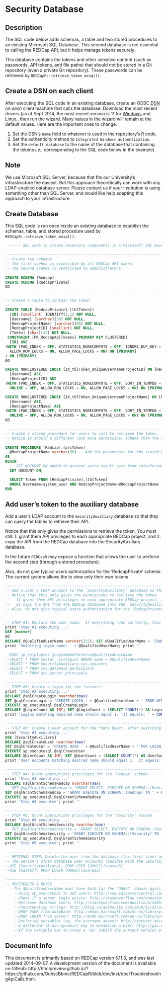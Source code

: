 <!--
%\VignetteEngine{knitr::knitr}
%\VignetteIndexEntry{Security Database}
-->
# Security Database

## Description
The SQL code below adds schemas, a table and two stored procedures to an existing Microsoft SQL Database.  This second database is not essential to calling the REDCap API, but it helps manage tokens securely.

This database contains the tokens and other sensitive content (such as passwords, API tokens, and file paths) that should not be stored in a Git repository (even a private Git repository).  These passwords can be retrieved by `REDCapR::retrieve_token_mssql()`.

## Create a DSN on each client
After executing the SQL code in an existing database, create an ODBC [DSN](http://en.wikipedia.org/wiki/Data_source_name) on *each* client machine that calls the database.  Download the most recent drivers (as of Sept 2014, the most recent version is 11 for [Windows](http://www.microsoft.com/en-us/download/details.aspx?id=36434) and [Linux](https://msdn.microsoft.com/library/hh568451(SQL.110).aspx)., then run the wizard.  Many values in the wizard will remain at the default values.  Here are the important ones to change.

 1. Set the DSN's `name` field to whatever is used in the repository's R code.
 2. Set the authenticity method to `Integrated Windows authentication`.
 3. Set the `default database` to the name of the database that containing the tokens *i.e.*, corresponding to the SQL code below in the example).

## Note
We use Microsoft SQL Server, because that fits our University's infrastructure the easiest.  But this approach theoretically can work with any LDAP-enabled database server.  Please contact us if your institution is using something other than SQL Server, and would like help adapting this approach to your infrastructure.

## Create Database
This SQL code is run once inside an existing database to establish the schemas, table, and stored procedure used by `REDCapR::retrieve_token_mssql()`.

```SQL
------- SQL code to create necessary components in a Microsoft SQL Sever database -------

-----------------------------------------------------------------------
-- Create two schemas.  
-- The first scehma is accessible by all REDCap API users. 
-- The second scehma is restricted to administrators.
--
CREATE SCHEMA [Redcap]
CREATE SCHEMA [RedcapPrivate]
GO

-----------------------------------------------------------------------
-- Create a table to contain the token
--
CREATE TABLE [RedcapPrivate].[tblToken](
  [ID] [smallint] IDENTITY(1,1) NOT NULL,
  [Username] [varchar](30) NOT NULL,
  [RedcapProjectName] [varchar](90) NOT NULL,
  [RedcapProjectID] [smallint] NOT NULL,
  [Token] [char](32) NOT NULL,
 CONSTRAINT [PK_RedcapApiTokens] PRIMARY KEY CLUSTERED(
  [ID] ASC
)WITH (PAD_INDEX = OFF, STATISTICS_NORECOMPUTE = OFF, IGNORE_DUP_KEY = OFF, 
  ALLOW_ROW_LOCKS = ON, ALLOW_PAGE_LOCKS = ON) ON [PRIMARY]
) ON [PRIMARY]
GO

CREATE NONCLUSTERED INDEX [IX_tblToken_UniqueUsernameProjectID] ON [RedcapPrivate].[tblToken](
  [Username] ASC,
  [RedcapProjectID] ASC
)WITH (PAD_INDEX = OFF, STATISTICS_NORECOMPUTE = OFF, SORT_IN_TEMPDB = OFF, DROP_EXISTING = OFF, 
  ONLINE = OFF, ALLOW_ROW_LOCKS = ON, ALLOW_PAGE_LOCKS = ON) ON [PRIMARY]

CREATE NONCLUSTERED INDEX [IX_tblToken_UniqueUsernameProjectName] ON [RedcapPrivate].[tblToken](
  [Username] ASC,
  [RedcapProjectName] ASC
)WITH (PAD_INDEX = OFF, STATISTICS_NORECOMPUTE = OFF, SORT_IN_TEMPDB = OFF, DROP_EXISTING = OFF, 
  ONLINE = OFF, ALLOW_ROW_LOCKS = ON, ALLOW_PAGE_LOCKS = ON) ON [PRIMARY]
GO

-----------------------------------------------------------------------
-- Create a stored procedure for users to call to retrieve the token.
-- Notice it should a different (and more permissive) schema than the table.
--
CREATE PROCEDURE [Redcap].[prcToken]
  @RedcapProjectName varchar(30) -- Add the parameters for the stored procedure here
AS
BEGIN
  -- SET NOCOUNT ON added to prevent extra result sets from interfering with SELECT statements.
  SET NOCOUNT ON; 

  SELECT Token FROM [RedcapPrivate].[tblToken]
  WHERE Username=system_user AND RedcapProjectName=@RedcapProjectName
END
```

## Add user's token to the auxiliary database
Add a user's LDAP account to the `SecurityAuxiliary` database so that they can query the tables to retrieve their API.

Notice that this only gives the permissions to retrieve the token.  You must still:
 1. grant them API privileges to each appropriate REDCap project, and
 2. copy the API from the REDCap database into the  SecurityAuxiliary database.

In the future `REDCapR` may expose a function that allows the user to perform the second step (through a stored procedure).

Also, do not give typical users authorization for the 'RedcapPrivate' schema.  The current system allows the to view only their own tokens.

```sql
-----------------------------------------------------------------------
-- Add a user's LDAP account to the `SecurityAuxiliary` database so that they can query the tables to retrieve their API.
-- Notice that this only gives the permissions to retrieve the token.  You must still:
--   1) grant them API privileges to each appropriate REDCap project, and
--   2) copy the API from the REDCap database into the  SecurityAuxiliary database.
-- Also, do not give typical users authorization for the 'RedcapPrivate' schema.  The current system allows the to view only their own tokens.
-----------------------------------------------------------------------

-- STEP #1: Declare the user name.  If everything runs correctly, this should be the only piece of code that you need to modify.
print 'Step #1 executing....' 
USE [master]
GO
DECLARE @QualifiedUserName varchar(255); SET @QualifiedUserName = '[OUHSC\lsuarez3]'
print 'Resulting login name: ' + @QualifiedUserName; print '' 

--EXEC sp_helplogins @LoginNamePattern=@QualifiedUserName
--SELECT * FROM master..syslogins WHERE name = @QualifiedUserName
--SELECT * FROM SecurityAuxiliary.sys.sysusers 
--SELECT * FROM sys.database_permissions
--SELECT * FROM sys.server_principals

-----------------------------------------------------------------------
-- STEP #2: Create a login for the *server*.
print 'Step #2 executing....' 
DECLARE @sqlCreateLogin nvarchar(max)
SET @sqlCreateLogin = 'CREATE LOGIN ' + @QualifiedUserName + ' FROM WINDOWS WITH DEFAULT_DATABASE=[SecurityAuxiliary]'
EXECUTE sp_executesql @sqlCreateLogin
DECLARE @LoginCount AS INT; SET @LoginCount = (SELECT COUNT(*) AS LoginCount FROM master..syslogins WHERE '[' + loginname + ']' = @QualifiedUserName)
print 'Logins matching desired name should equal 1.  It equals: ' + CONVERT(varchar, @LoginCount); print '' 

-----------------------------------------------------------------------
-- STEP #3: Create a user account for the *data base*, after switching the database under focus to SecurityAuxiliary.
print 'Step #3 executing....' 
USE [SecurityAuxiliary]
DECLARE @sqlCreateUser nvarchar(max)
SET @sqlCreateUser = 'CREATE USER ' + @QualifiedUserName + ' FOR LOGIN ' + @QualifiedUserName
EXECUTE sp_executesql @sqlCreateUser
DECLARE @UserCount AS INT; SET @UserCount = (SELECT COUNT(*) AS UserCount FROM SecurityAuxiliary.sys.sysusers WHERE '[' + name + ']' = @QualifiedUserName)
print 'User accounts matching desired name should equal 1.  It equals: ' + CONVERT(varchar, @UserCount); print '' 

-----------------------------------------------------------------------
-- STEP #4: Grant appropriate privileges for the 'Redcap' schema.
print 'Step #4 executing....' 
DECLARE @sqlGrantSchemaRedcap nvarchar(max)
-- SET @sqlGrantSchemaRedcap = 'GRANT SELECT, EXECUTE ON SCHEMA::[Redcap] TO ' + @QualifiedUserName 
SET @sqlGrantSchemaRedcap = 'GRANT EXECUTE ON SCHEMA::[Redcap] TO ' + @QualifiedUserName 
EXECUTE sp_executesql @sqlGrantSchemaRedcap
print 'Step #4 executed'; print '' 

-----------------------------------------------------------------------
-- STEP #5: Grant appropriate privileges for the 'Security' schema.
print 'Step #5 executing....' 
DECLARE @sqlGrantSchemaSecurity nvarchar(max)
-- SET @sqlGrantSchemaSecurity = 'GRANT SELECT, EXECUTE ON SCHEMA::[Security] TO ' + @QualifiedUserName 
SET @sqlGrantSchemaSecurity = 'GRANT EXECUTE ON SCHEMA::[Security] TO ' + @QualifiedUserName 
EXECUTE sp_executesql @sqlGrantSchemaSecurity
print 'Step #5 executed'; print '' 

-----------------------------------------------------------------------
-- OPTIONAL STEP: Delete the user from the database (the first line) and then the server (the second line).  
-- The person's other database user accounts (besides with the SecurityAuxiliary database) will NOT be automatically deleted by these two lines.
--USE [SecurityAuxiliary]; DROP USER [OUHSC\lsuarez3]
--USE [master]; DROP LOGIN [OUHSC\lsuarez3]

-----------------------------------------------------------------------
-- REFERENCES & NOTES
  --The @QualifiedUserName must have both (a) the 'OUHSC' domain qualification, and (b) the square brackets (to escape the backslash).
	--Using sp_executesql to add users: http://www.sqlservercentral.com/Forums/Topic497615-359-1.aspx
	--Check if a server login exists: http://stackoverflow.com/questions/37275/sql-query-for-logins
	--Retrieve database users: http://stackoverflow.com/questions/2445444/how-to-get-a-list-of-users-for-all-instances-databases
	--Concatenating strings: http://blog.sqlauthority.com/2010/11/25/sql-server-concat-function-in-sql-server-sql-concatenation/
	--DROP USER from database: http://msdn.microsoft.com/en-us/library/ms189438.aspx
	--DROP LOGIN from server: http://msdn.microsoft.com/en-us/library/ms188012.aspx
	--Declaring variables (eg, the username above): http://technet.microsoft.com/en-us/library/aa258839.aspx
	--A different (& non-dynamic) way to establish a user: http://pic.dhe.ibm.com/infocenter/dmndhelp/v8r5m0/index.jsp?topic=%2Fcom.ibm.wbpm.imuc.sbpm.doc%2Ftopics%2Fdb_create_users_nd_aix.html
	--If the variable has to cross a 'GO' (which the current version of the script doesn't need): http://stackoverflow.com/questions/937336/is-there-a-way-to-persist-a-variable-across-a-go
```
 
## Document Info
This document is primarily based on REDCap version 5.11.3, and was last updated 2014-09-07.  A development version of the document is available on GitHub: http://htmlpreview.github.io/?https://github.com/OuhscBbmc/REDCapR/blob/dev/inst/doc/TroubleshootingApiCalls.html.
